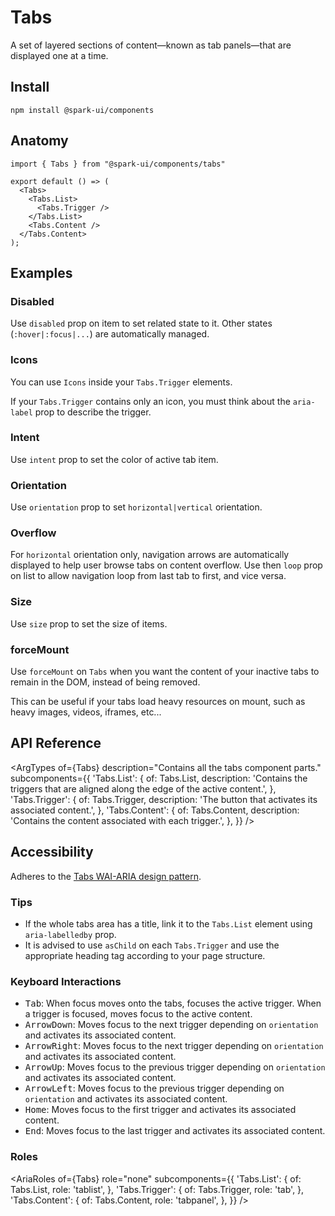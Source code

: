 

<Meta of={stories} />

# Tabs

A set of layered sections of content—known as tab panels—that are displayed one at a time.

<Canvas of={stories.Default} />

## Install

```
npm install @spark-ui/components
```

## Anatomy

```tsx
import { Tabs } from "@spark-ui/components/tabs"

export default () => (
  <Tabs>
    <Tabs.List> 
      <Tabs.Trigger />
    </Tabs.List>
    <Tabs.Content />
  </Tabs.Content>
);
```

## Examples

### Disabled

Use `disabled` prop on item to set related state to it. Other states (`:hover|:focus|...`) are automatically managed.

<Canvas of={stories.Disabled} />

### Icons

You can use `Icons` inside your `Tabs.Trigger` elements.

If your `Tabs.Trigger` contains only an icon, you must think about the `aria-label` prop to describe the trigger.

<Canvas of={stories.Icons} />

### Intent

Use `intent` prop to set the color of active tab item.

<Canvas of={stories.Intent} />

### Orientation

Use `orientation` prop to set `horizontal|vertical` orientation.

<Canvas of={stories.Orientation} />

### Overflow

For `horizontal` orientation only, navigation arrows are automatically displayed to help user browse tabs on content overflow. Use then `loop` prop on list to allow navigation loop from last tab to first, and vice versa.

<Canvas of={stories.Overflow} />

### Size

Use `size` prop to set the size of items.

<Canvas of={stories.Size} />

### forceMount

Use `forceMount` on `Tabs` when you want the content of your inactive tabs to remain in the DOM, instead of being removed.

This can be useful if your tabs load heavy resources on mount, such as heavy images, videos, iframes, etc...

<Canvas of={stories.ForceMount} />

## API Reference

<ArgTypes
  of={Tabs}
  description="Contains all the tabs component parts."
  subcomponents={{
    'Tabs.List': {
      of: Tabs.List,
      description: 'Contains the triggers that are aligned along the edge of the active content.',
    },
    'Tabs.Trigger': {
      of: Tabs.Trigger,
      description: 'The button that activates its associated content.',
    },
    'Tabs.Content': {
      of: Tabs.Content,
      description: 'Contains the content associated with each trigger.',
    },
  }}
/>

## Accessibility

<A11yReport of="tabs" />

Adheres to the [Tabs WAI-ARIA design pattern](https://www.w3.org/WAI/ARIA/apg/patterns/tabs).

### Tips

- If the whole tabs area has a title, link it to the `Tabs.List` element using `aria-labelledby` prop.
- It is advised to use `asChild` on each `Tabs.Trigger` and use the appropriate heading tag according to your page structure.

### Keyboard Interactions

- <Kbd>Tab</Kbd>: When focus moves onto the tabs, focuses the active trigger. When a trigger is
  focused, moves focus to the active content.
- <Kbd>ArrowDown</Kbd>: Moves focus to the next trigger depending on `orientation` and activates its
  associated content.
- <Kbd>ArrowRight</Kbd>: Moves focus to the next trigger depending on `orientation` and activates
  its associated content.
- <Kbd>ArrowUp</Kbd>: Moves focus to the previous trigger depending on `orientation` and activates
  its associated content.
- <Kbd>ArrowLeft</Kbd>: Moves focus to the previous trigger depending on `orientation` and activates
  its associated content.
- <Kbd>Home</Kbd>: Moves focus to the first trigger and activates its associated content.
- <Kbd>End</Kbd>: Moves focus to the last trigger and activates its associated content.

### Roles

<AriaRoles
  of={Tabs}
  role="none"
  subcomponents={{
    'Tabs.List': {
      of: Tabs.List,
      role: 'tablist',
    },
    'Tabs.Trigger': {
      of: Tabs.Trigger,
      role: 'tab',
    },
    'Tabs.Content': {
      of: Tabs.Content,
      role: 'tabpanel',
    },
  }}
/>
